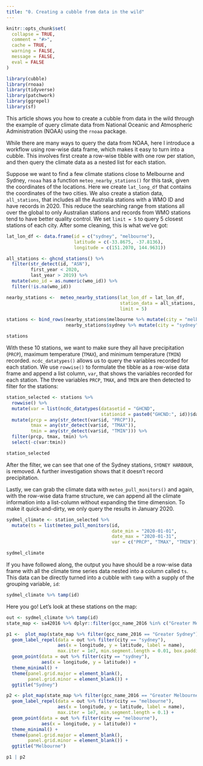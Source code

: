 ```yaml
---
title: "0. Creating a cubble from data in the wild"
---
```


```r
knitr::opts_chunk$set(
  collapse = TRUE,
  comment = "#>", 
  cache = TRUE, 
  warning = FALSE,
  message = FALSE,
  eval = FALSE
)

library(cubble)
library(rnoaa)
library(tidyverse)
library(patchwork)
library(ggrepel)
library(sf)
```

This article shows you how to create a cubble from data in the wild through the example of query climate data from National Oceanic and Atmospheric Administration (NOAA) using the `rnoaa` package.

While there are many ways to query the data from NOAA, here I introduce a workflow using row-wise data frame, which makes it easy to turn into a cubble. This involves first create a row-wise tibble with one row per station, and then query the climate data as a nested list for each station.

Suppose we want to find a few climate stations close to Melbourne and Sydney, `rnoaa` has a function `meteo_nearby_stations()` for this task, given the coordinates of the locations. Here we create `lat_long_df` that contains the coordinates of the two cities. We also create a station data, `all_stations`, that includes all the Australia stations with a WMO ID and have records in 2020. This reduce the searching range from stations all over the global to only Australian stations and records from WMO stations tend to have better quality control. We set `limit = 5` to query 5 closest stations of each city. After some cleaning, this is what we've got:

```r
lat_lon_df <- data.frame(id = c("sydney", "melbourne"),
                         latitude = c(-33.8675, -37.8136),
                         longitude = c(151.2070, 144.9631))

all_stations <- ghcnd_stations() %>%
  filter(str_detect(id, "ASN"),
         first_year < 2020,
         last_year > 2019) %>%
  mutate(wmo_id = as.numeric(wmo_id)) %>%
  filter(!is.na(wmo_id))

nearby_stations <-  meteo_nearby_stations(lat_lon_df = lat_lon_df,
                                          station_data = all_stations, 
                                          limit = 5)

stations <- bind_rows(nearby_stations$melbourne %>% mutate(city = "melbourne"),
                      nearby_stations$sydney %>% mutate(city = "sydney"))

stations
```

With these 10 stations, we want to make sure they all have precipitation (`PRCP`), maximum temperature (`TMAX`), and minimum temperature (`TMIN`) recorded. `ncdc_datatypes()` allows us to query the variables recorded for each station. We use `rowwise()` to formulate the tibble as a row-wise data frame and append a list column, `var`, that shows the variables recorded for each station. The three variables `PRCP`, `TMAX`, and `TMIN` are then detected to filter for the stations:

```r
station_selected <- stations %>% 
  rowwise() %>% 
  mutate(var = list(ncdc_datatypes(datasetid = "GHCND", 
                                   stationid = paste0("GHCND:", id))$data)) %>% 
  mutate(prcp = any(str_detect(var$id, "PRCP")),
         tmax = any(str_detect(var$id, "TMAX")),
         tmin = any(str_detect(var$id, "TMIN"))) %>% 
  filter(prcp, tmax, tmin) %>% 
  select(-c(var:tmin))

station_selected
```

After the filter, we can see that one of the Sydney stations, `SYDNEY HARBOUR`, is removed. A further investigation shows that it doesn't record precipitation.  

Lastly, we can grab the climate data with `meteo_pull_monitors()` and again, with the row-wise data frame structure, we can append all the climate information into a list-column without expanding the time dimension. To make it quick-and-dirty, we only query the results in January 2020.

```r
sydmel_climate <- station_selected %>% 
  mutate(ts = list(meteo_pull_monitors(id, 
                                       date_min = "2020-01-01", 
                                       date_max = "2020-01-31",
                                       var = c("PRCP", "TMAX", "TMIN"))))

sydmel_climate
```

If you have followed along, the output you have should be a row-wise data frame with all the climate time series data nested into a column called `ts`. This data can be directly turned into a cubble with `tamp` with a supply of the grouping variable, `id`:

```r
sydmel_climate %>% tamp(id)
```

Here you go! Let's look at these stations on the map:

```r
out <- sydmel_climate %>% tamp(id)
state_map <- sa42016 %>% dplyr::filter(gcc_name_2016 %in% c("Greater Melbourne", "Greater Sydney")) 

p1 <-  plot_map(state_map %>% filter(gcc_name_2016 == "Greater Sydney")) +
  geom_label_repel(data = out %>% filter(city == "sydney"), 
                   aes(x = longitude, y = latitude, label = name), 
                   max.iter = 1e7, min.segment.length = 0.01, box.padding = 0.5) + 
  geom_point(data = out %>% filter(city == "sydney"), 
             aes(x = longitude, y = latitude)) + 
  theme_minimal() + 
  theme(panel.grid.major = element_blank(),
        panel.grid.minor = element_blank()) + 
  ggtitle("Sydney")

p2 <- plot_map(state_map %>% filter(gcc_name_2016 == "Greater Melbourne")) +
  geom_label_repel(data = out %>% filter(city == "melbourne"), 
                   aes(x = longitude, y = latitude, label = name), 
                   max.iter = 1e7, min.segment.length = 0.1) + 
  geom_point(data = out %>% filter(city == "melbourne"), 
             aes(x = longitude, y = latitude)) + 
  theme_minimal() + 
  theme(panel.grid.major = element_blank(),
        panel.grid.minor = element_blank()) + 
  ggtitle("Melbourne")

p1 | p2
```


